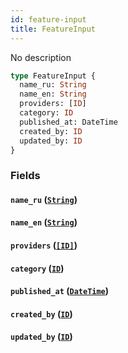 ```yaml
---
id: feature-input
title: FeatureInput
---
```


No description

```graphql
type FeatureInput {
  name_ru: String
  name_en: String
  providers: [ID]
  category: ID
  published_at: DateTime
  created_by: ID
  updated_by: ID
}
```

### Fields

#### `name_ru` ([`String`](/v1/scalars/string))

#### `name_en` ([`String`](/v1/scalars/string))

#### `providers` ([`[ID]`](/v1/scalars/id))

#### `category` ([`ID`](/v1/scalars/id))

#### `published_at` ([`DateTime`](/v1/scalars/date-time))

#### `created_by` ([`ID`](/v1/scalars/id))

#### `updated_by` ([`ID`](/v1/scalars/id))
